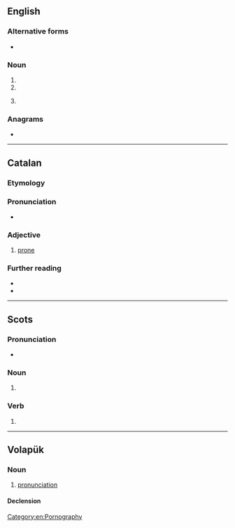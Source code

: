 {{also|proň|pr0n|pron.}}
==English==

===Alternative forms===
* {{l|en|pr0n}} {{qualifier|misspelling of porn}}

===Noun===
{{en-noun|~}}

# {{abbreviation of|en|pronoun}}
# {{abbreviation of|en|pronunciation}}
# {{lb|en|Internet|leet}} {{deliberate misspelling of|en|porn|nodot=1}}{{ngd|, initially to bypass internet filters.}}

===Anagrams===
* {{anagrams|en|a=nopr|porn|porn-}}

[[Category:en:Pornography]]

----

==Catalan==

===Etymology===
{{inh|ca|la|prōnus}}

===Pronunciation===
* {{ca-IPA|ó}}

===Adjective===
{{ca-adj}}

# [[prone]]
#: {{syn|ca|bocaterrós}}
#: {{ant|ca|supí}}

===Further reading===
* {{R:IEC2}}
* {{R:GDLC}}

----

==Scots==

===Pronunciation===
* {{IPA|sco|[pron]}}

===Noun===
{{sco-noun}}

# {{alternative form of|sco|pran}}

===Verb===
{{sco-verb|prons|pronnin|pronnit|pronnit}}

# {{alternative form of|sco|pran}}

----

==Volapük==

===Noun===
{{vo-noun}}

# [[pronunciation]]

====Declension====
{{vo-decl-noun}}